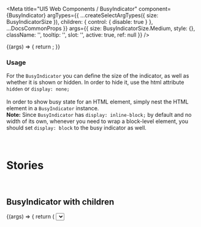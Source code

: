 
<Meta
  title="UI5 Web Components / BusyIndicator"
  component={BusyIndicator}
  argTypes={{
    ...createSelectArgTypes({ size: BusyIndicatorSize }),
    children: { control: { disable: true } },
    ...DocsCommonProps
  }}
  args={{
    size: BusyIndicatorSize.Medium,
    style: {},
    className: '',
    tooltip: '',
    slot: '',
    active: true,
    ref: null
  }}
/>

<DocsHeader />

<Canvas>
  <Story name="Default">
    {(args) => {
      return <BusyIndicator {...args} />;
    }}
  </Story>
</Canvas>

<ArgsTable story="." />
<div style={{ fontFamily: 'var(--sapFontFamily)', fontSize: 'var(--sapFontSize)', color: 'var(--sapTextColor)' }}>
  <h3>Usage</h3>
  For the <code>BusyIndicator</code> you can define the size of the indicator, as well as whether it is shown or hidden.
  In order to hide it, use the html attribute <code>hidden</code> or <code>display: none;</code> <br />
  <br />
  In order to show busy state for an HTML element, simply nest the HTML element in a <code>BusyIndicator</code> instance.
  <br />
  <b>Note:</b> Since <code>BusyIndicator</code> has <code>display: inline-block;</code> by default and no width of its own,
  whenever you need to wrap a block-level element, you should set <code>display: block</code> to the busy indicator as well.
</div>

<br />
<br />

# Stories

<br />

## BusyIndicator with children

<Canvas>
  <Story name="With children" args={{ active: true }}>
    {(args) => {
      return (
        <BusyIndicator {...args}>
          <Select />
        </BusyIndicator>
      );
    }}
  </Story>
</Canvas>

<Canvas>
  <BusyIndicator active>
    <Text>
      Lorem ipsum dolor sit amet, consetetur sadipscing elitr, sed diam nonumy eirmod tempor invidunt ut labore et
      dolore magna aliquyam erat, sed diam voluptua. At vero eos et accusam et justo duo dolores et ea rebum. Stet clita
      kasd gubergren, no sea takimata sanctus est Lorem ipsum dolor sit amet. Lorem ipsum dolor sit amet, consetetur
      sadipscing elitr, sed diam nonumy eirmod tempor invidunt ut labore et dolore magna aliquyam erat, sed diam
      voluptua. At vero eos et accusam et justo duo dolores et ea rebum. Stet clita kasd gubergren, no sea takimata
      sanctus est Lorem ipsum dolor sit amet.
    </Text>
  </BusyIndicator>
</Canvas>
